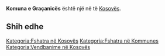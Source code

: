 {{Fshat në 
 | Emri                = Komuna e Graçanicës
 | EmriAlt                = 
 | NAME_SHORT_FORM=      Graçanicë
 | NAME_GENERIC=      Komuna
 | NAME_SORT_NAME_RO=      KOMUNAEGRACANICES
 | FULL_NAME_RO = Komuna e Graçanicës
 | FULL_NAME_ND_RO=Komuna e Gracanices
 | SORT_NAME_RG=GRACANICES KOMUNAE
 | FULL_NAME_RG=Graçanicës, Komuna e
 | FULL_NAME_ND_RG=Gracanices, Komuna e
 | SRP_NAME_SHORT_FORM=      
 | SRP_NAME_GENERIC=      
 | SRP_NAME_SORT_NAME_RO=      
 | SRP_FULL_NAME_RO = 
 | SRP_FULL_NAME_ND_RO=
 | SRP_SORT_NAME_RG=
 | SRP_FULL_NAME_RG=
 | SRP_FULL_NAME_ND_RG=
 | Emri (Rasa dhanore) = 
 | Figura              = 
 | Shteti              = Kosovo
 | Komuna              = 
 | Kodi postar         = 
 | Sipërfaqja          = 

 | Popullsia           = 

 | Regj. i popullsisë  = 
 | Dend. e popullsisë  = 
 | Faqja zyrtare       = 
 <!--- Koordinatat ----> 
 | Gjerësia            = 42.573889
 | Gjatësia            = 21.151667
 | Lartësia            = 
}}
'''Komuna e Graçanicës''' është një [[]] në [[]] të [[Kosovës]].

<!-- == Gjeografia == -->
<!-- == Historia == -->
<!-- == Demografia == -->
== Shih edhe ==
{{Komuna }}
{{Kosovo-Administrata-Cung}}

[[Kategoria:Fshatra në Kosovës]]
[[Kategoria:Fshatra në Kommunes ]]
[[Kategoria:Vendbanime në Kosovës]]